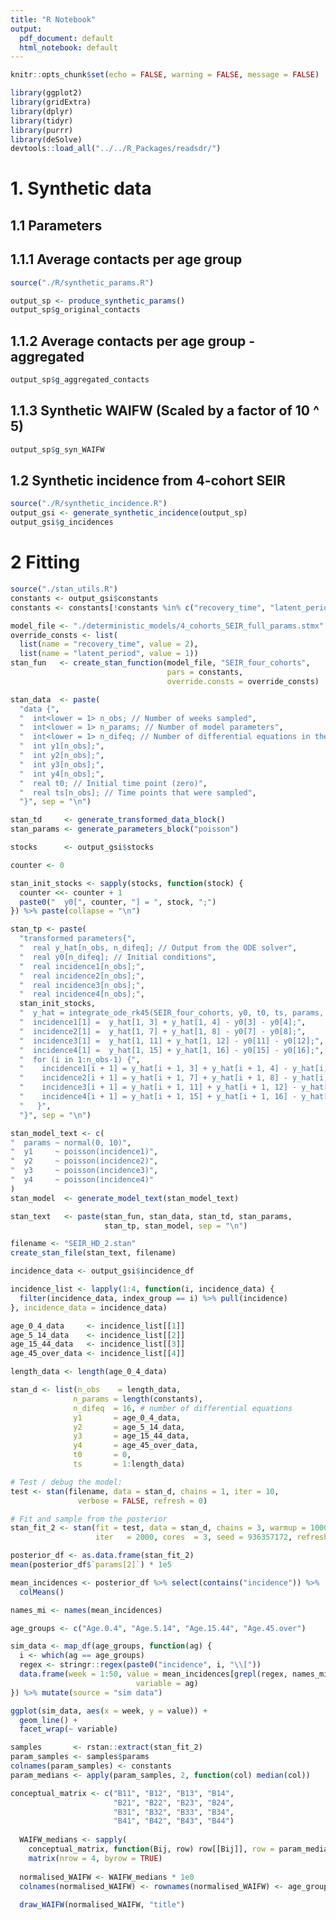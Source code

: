 ```yaml
---
title: "R Notebook"
output:
  pdf_document: default
  html_notebook: default
---
```


```r
knitr::opts_chunk$set(echo = FALSE, warning = FALSE, message = FALSE)
```

```r
library(ggplot2)
library(gridExtra)
library(dplyr)
library(tidyr)
library(purrr)
library(deSolve)
devtools::load_all("../../R_Packages/readsdr/")
```

# 1. Synthetic data

## 1.1 Parameters

## 1.1.1 Average contacts per age group

```r
source("./R/synthetic_params.R")

output_sp <- produce_synthetic_params()
output_sp$g_original_contacts
```

## 1.1.2 Average contacts per age group - aggregated

```r
output_sp$g_aggregated_contacts
```



## 1.1.3 Synthetic WAIFW (Scaled by a factor of 10 ^ 5)

```r
output_sp$g_syn_WAIFW
```

## 1.2 Synthetic incidence from 4-cohort SEIR

```r
source("./R/synthetic_incidence.R")
output_gsi <- generate_synthetic_incidence(output_sp)
output_gsi$g_incidences
```

\newpage
# 2 Fitting

```r
source("./stan_utils.R")
constants <- output_gsi$constants
constants <- constants[!constants %in% c("recovery_time", "latent_period")]

model_file <- "./deterministic_models/4_cohorts_SEIR_full_params.stmx"
override_consts <- list(
  list(name = "recovery_time", value = 2),
  list(name = "latent_period", value = 1))
stan_fun   <- create_stan_function(model_file, "SEIR_four_cohorts", 
                                   pars = constants,
                                   override.consts = override_consts)

stan_data  <- paste(
  "data {",
  "  int<lower = 1> n_obs; // Number of weeks sampled",
  "  int<lower = 1> n_params; // Number of model parameters",
  "  int<lower = 1> n_difeq; // Number of differential equations in the system",
  "  int y1[n_obs];",
  "  int y2[n_obs];",
  "  int y3[n_obs];",
  "  int y4[n_obs];",
  "  real t0; // Initial time point (zero)",
  "  real ts[n_obs]; // Time points that were sampled",
  "}", sep = "\n")

stan_td     <- generate_transformed_data_block()
stan_params <- generate_parameters_block("poisson")

stocks      <- output_gsi$stocks

counter <- 0

stan_init_stocks <- sapply(stocks, function(stock) {
  counter <<- counter + 1
  paste0("  y0[", counter, "] = ", stock, ";")
}) %>% paste(collapse = "\n")

stan_tp <- paste(
  "transformed parameters{",
  "  real y_hat[n_obs, n_difeq]; // Output from the ODE solver",
  "  real y0[n_difeq]; // Initial conditions",
  "  real incidence1[n_obs];",
  "  real incidence2[n_obs];",
  "  real incidence3[n_obs];",
  "  real incidence4[n_obs];",
  stan_init_stocks,
  "  y_hat = integrate_ode_rk45(SEIR_four_cohorts, y0, t0, ts, params, x_r, x_i);",
  "  incidence1[1] =  y_hat[1, 3] + y_hat[1, 4] - y0[3] - y0[4];",
  "  incidence2[1] =  y_hat[1, 7] + y_hat[1, 8] - y0[7] - y0[8];",
  "  incidence3[1] =  y_hat[1, 11] + y_hat[1, 12] - y0[11] - y0[12];",
  "  incidence4[1] =  y_hat[1, 15] + y_hat[1, 16] - y0[15] - y0[16];",
  "  for (i in 1:n_obs-1) {",
  "    incidence1[i + 1] = y_hat[i + 1, 3] + y_hat[i + 1, 4] - y_hat[i, 3] - y_hat[i, 4] + 0.00001;",
  "    incidence2[i + 1] = y_hat[i + 1, 7] + y_hat[i + 1, 8] - y_hat[i, 7] - y_hat[i, 8] + 0.00001;",
  "    incidence3[i + 1] = y_hat[i + 1, 11] + y_hat[i + 1, 12] - y_hat[i, 11] - y_hat[i, 12] + 0.00001;",
  "    incidence4[i + 1] = y_hat[i + 1, 15] + y_hat[i + 1, 16] - y_hat[i, 15] - y_hat[i, 16] + 0.00001;",
  "   }",
  "}", sep = "\n")

stan_model_text <- c(
"  params ~ normal(0, 10)",
"  y1     ~ poisson(incidence1)",
"  y2     ~ poisson(incidence2)",
"  y3     ~ poisson(incidence3)",
"  y4     ~ poisson(incidence4)"
)
stan_model  <- generate_model_text(stan_model_text)

stan_text   <- paste(stan_fun, stan_data, stan_td, stan_params,
                     stan_tp, stan_model, sep = "\n")

filename <- "SEIR_HD_2.stan"
create_stan_file(stan_text, filename)

incidence_data <- output_gsi$incidence_df

incidence_list <- lapply(1:4, function(i, incidence_data) {
  filter(incidence_data, index_group == i) %>% pull(incidence)
}, incidence_data = incidence_data)

age_0_4_data     <- incidence_list[[1]]
age_5_14_data    <- incidence_list[[2]]
age_15_44_data   <- incidence_list[[3]]
age_45_over_data <- incidence_list[[4]]

length_data <- length(age_0_4_data)

stan_d <- list(n_obs    = length_data,
              n_params = length(constants), 
              n_difeq  = 16, # number of differential equations
              y1       = age_0_4_data,
              y2       = age_5_14_data,
              y3       = age_15_44_data,
              y4       = age_45_over_data,
              t0       = 0,
              ts       = 1:length_data)

# Test / debug the model:
test <- stan(filename, data = stan_d, chains = 1, iter = 10,
               verbose = FALSE, refresh = 0)

# Fit and sample from the posterior
stan_fit_2 <- stan(fit = test, data = stan_d, chains = 3, warmup = 1000,
                   iter   = 2000, cores  = 3, seed = 936357172, refresh = 5)
```

```r
posterior_df <- as.data.frame(stan_fit_2)
mean(posterior_df$`params[2]`) * 1e5

mean_incidences <- posterior_df %>% select(contains("incidence")) %>% 
  colMeans()

names_mi <- names(mean_incidences)

age_groups <- c("Age.0.4", "Age.5.14", "Age.15.44", "Age.45.over")

sim_data <- map_df(age_groups, function(ag) {
  i <- which(ag == age_groups)
  regex <- stringr::regex(paste0("incidence", i, "\\["))
  data.frame(week = 1:50, value = mean_incidences[grepl(regex, names_mi)], 
                            variable = ag)
}) %>% mutate(source = "sim data")

ggplot(sim_data, aes(x = week, y = value)) +
  geom_line() +
  facet_wrap(~ variable)

samples       <- rstan::extract(stan_fit_2)
param_samples <- samples$params
colnames(param_samples) <- constants
param_medians <- apply(param_samples, 2, function(col) median(col))

conceptual_matrix <- c("B11", "B12", "B13", "B14",
                       "B21", "B22", "B23", "B24",
                       "B31", "B32", "B33", "B34",
                       "B41", "B42", "B43", "B44")
  
  WAIFW_medians <- sapply(
    conceptual_matrix, function(Bij, row) row[[Bij]], row = param_medians) %>%
    matrix(nrow = 4, byrow = TRUE)
  
  normalised_WAIFW <- WAIFW_medians * 1e0
  colnames(normalised_WAIFW) <- rownames(normalised_WAIFW) <- age_groups
  
  draw_WAIFW(normalised_WAIFW, "title")
```

